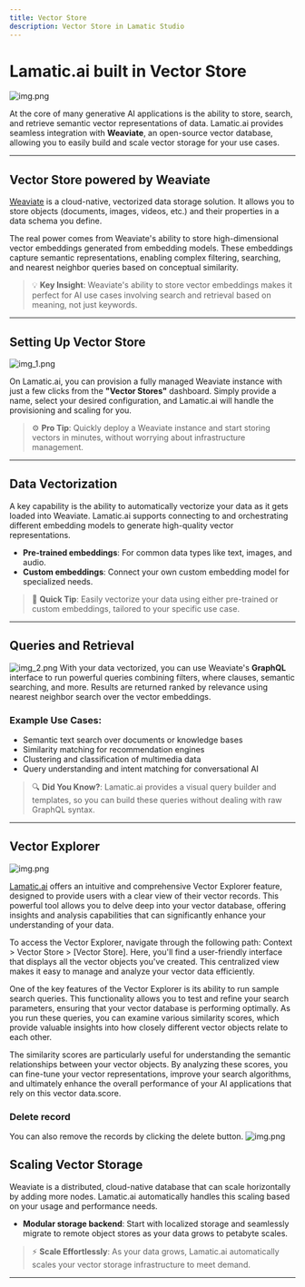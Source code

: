 ```yaml
---
title: Vector Store
description: Vector Store in Lamatic Studio
---
```


# **Lamatic.ai built in Vector Store**

![img.png](./img/inbuild.webp)

At the core of many generative AI applications is the ability to store, search, and retrieve semantic vector representations of data. Lamatic.ai provides seamless integration with **Weaviate**, an open-source vector database, allowing you to easily build and scale vector storage for your use cases.

---

## **Vector Store powered by Weaviate**

[Weaviate](https://weaviate.io/developers/weaviate) is a cloud-native, vectorized data storage solution. It allows you to store objects (documents, images, videos, etc.) and their properties in a data schema you define.

The real power comes from Weaviate's ability to store high-dimensional vector embeddings generated from embedding models. These embeddings capture semantic representations, enabling complex filtering, searching, and nearest neighbor queries based on conceptual similarity.

> 💡 **Key Insight**: Weaviate's ability to store vector embeddings makes it perfect for AI use cases involving search and retrieval based on meaning, not just keywords.

---

## **Setting Up Vector Store**

![img_1.png](./img_1.png)

On Lamatic.ai, you can provision a fully managed Weaviate instance with just a few clicks from the **"Vector Stores"** dashboard. Simply provide a name, select your desired configuration, and Lamatic.ai will handle the provisioning and scaling for you.


> ⚙️ **Pro Tip**: Quickly deploy a Weaviate instance and start storing vectors in minutes, without worrying about infrastructure management.

---

## **Data Vectorization**

A key capability is the ability to automatically vectorize your data as it gets loaded into Weaviate. Lamatic.ai supports connecting to and orchestrating different embedding models to generate high-quality vector representations.

- **Pre-trained embeddings**: For common data types like text, images, and audio.
- **Custom embeddings**: Connect your own custom embedding model for specialized needs.

> 🚀 **Quick Tip**: Easily vectorize your data using either pre-trained or custom embeddings, tailored to your specific use case.

---

## **Queries and Retrieval**

![img_2.png](./img_2.png)
With your data vectorized, you can use Weaviate's **GraphQL** interface to run powerful queries combining filters, where clauses, semantic searching, and more. Results are returned ranked by relevance using nearest neighbor search over the vector embeddings.

### **Example Use Cases**:
- Semantic text search over documents or knowledge bases
- Similarity matching for recommendation engines
- Clustering and classification of multimedia data
- Query understanding and intent matching for conversational AI

> 🔍 **Did You Know?**: Lamatic.ai provides a visual query builder and templates, so you can build these queries without dealing with raw GraphQL syntax.

---

## Vector Explorer

![img.png](./img/inbuild.webp)

[Lamatic.ai](http://Lamatic.ai) offers an intuitive and comprehensive Vector Explorer feature, designed to provide users with a clear view of their vector records. This powerful tool allows you to delve deep into your vector database, offering insights and analysis capabilities that can significantly enhance your understanding of your data.

To access the Vector Explorer, navigate through the following path: Context > Vector Store > [Vector Store]. Here, you'll find a user-friendly interface that displays all the vector objects you've created. This centralized view makes it easy to manage and analyze your vector data efficiently.

One of the key features of the Vector Explorer is its ability to run sample search queries. This functionality allows you to test and refine your search parameters, ensuring that your vector database is performing optimally. As you run these queries, you can examine various similarity scores, which provide valuable insights into how closely different vector objects relate to each other.

The similarity scores are particularly useful for understanding the semantic relationships between your vector objects. By analyzing these scores, you can fine-tune your vector representations, improve your search algorithms, and ultimately enhance the overall performance of your AI applications that rely on this vector data.score.


### Delete record
You can also remove the records by clicking the delete button.
![img.png](./img/inbuild.webp)

## **Scaling Vector Storage**

Weaviate is a distributed, cloud-native database that can scale horizontally by adding more nodes. Lamatic.ai automatically handles this scaling based on your usage and performance needs.

- **Modular storage backend**: Start with localized storage and seamlessly migrate to remote object stores as your data grows to petabyte scales.

> ⚡ **Scale Effortlessly**: As your data grows, Lamatic.ai automatically scales your vector storage infrastructure to meet demand.

---
